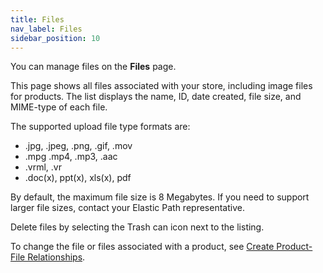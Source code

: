```yaml
---
title: Files
nav_label: Files
sidebar_position: 10
---
```


You can manage files on the **Files** page.

This page shows all files associated with your store, including image files for products. The list displays the name, ID, date created, file size, and MIME-type of each file.

The supported upload file type formats are:

- .jpg, .jpeg, .png, .gif, .mov
- .mpg .mp4, .mp3, .aac
- .vrml, .vr
- .doc(x), ppt(x), xls(x), pdf

By default, the maximum file size is 8 Megabytes. If you need to support larger file sizes, contact your Elastic Path representative.

Delete files by selecting the Trash can icon next to the listing.

To change the file or files associated with a product, see [Create Product-File Relationships](/docs/api/pxm/products/create-product-file-relationships).
